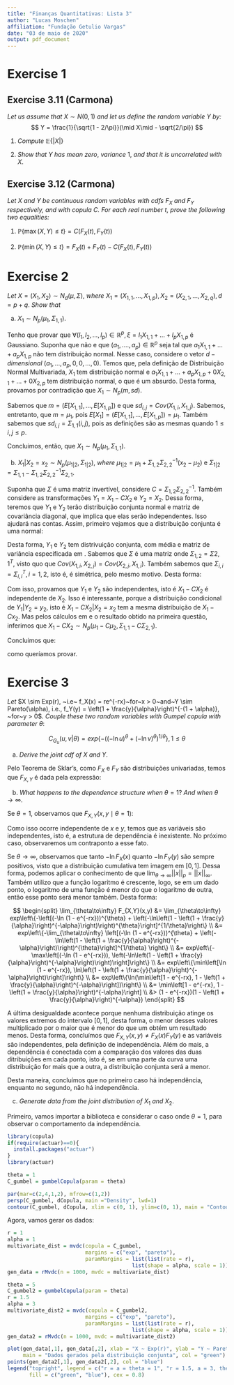 ```yaml
---
title: "Finanças Quantitativas: Lista 3"
author: "Lucas Moschen"
affiliation: "Fundação Getulio Vargas"
date: "03 de maio de 2020"
output: pdf_document
---
```


# Exercise 1

## Exercise 3.11 (Carmona)

*Let us assume that* $X \sim N(0,1)$ *and let us define the random variable* $Y$ *by:*
$$
Y = \frac{1}{\sqrt{1 - 2/\pi}}(\mid X\mid - \sqrt{2/\pi})
$$

1. $Compute~\mathbb{E}\{|X|\}$

\textbf{Resposta:}

2. $Show~that~Y~has~mean~zero, ~variance~1,~and~that~it~is~uncorrelated~with~X$. 

\textbf{Resposta:}

## Exercise 3.12 (Carmona)

*Let X and Y be continuous random variables with cdfs* $F_X$ *and* $F_Y$ *respectively, and with copula C. For each real number t, prove the following two equalities:*

1. $\mathbb{P}\{\max(X,Y) \leq t\} = C(F_X(t), F_Y(t))$

\textbf{Resposta:}

2. $\mathbb{P}\{\min(X,Y) \leq t\} = F_X(t) + F_Y(t) - C(F_X(t), F_Y(t))$

\textbf{Resposta:}

# Exercise 2 

*Let* $X = (X_1, X_2) \sim N_d(\mu, \Sigma)$, *where* $X_1 = (X_{1,1}, ..., X_{1,p}), X_2 = (X_{2,1}, ..., X_{2,q}), d = p + q$. *Show that*

|   a. $X_1 \sim N_p(\mu_1, \Sigma_{1,1})$.

\textbf{Resposta:}

Tenho que provar que $\forall (l_1, l_2, ..., l_p) \in \mathbb{R}^p, \xi = l_1X_{1,1} + ... + l_pX_{1,p}$ é Gaussiano. Suponha que não e que $(a_1, ...., a_p) \in \mathbb{R}^{p}$ seja tal que $a_1X_{1,1} + ... + a_pX_{1,p}$ não tem distribuição normal. Nesse caso, considere o vetor $d-dimensional~(a_1, ..., a_p, 0, 0, ...,0)$. Temos que, pela definição de Distribuição Normal Multivariada, $X_1$ tem distribuição normal e $a_1X_{1,1} + ... + a_pX_{1,p} + 0X_{2,1} + ... + 0X_{2,p}$ tem distribuição normal, o que é um absurdo. Desta forma, provamos por contradição que $X_1 \sim N_p(m, sd)$.

Sabemos que $m = (E[X_{1,1}], ..., E[X_{1,p}])$ e que $sd_{i,j} = Cov(X_{1,i}, X_{1,j})$. Sabemos, entretanto, que $m = \mu_1$, pois $E[X_1] = (E[X_{1,1}], ..., E[X_{1,p}]) = \mu_1$. Também sabemos que $sd_{i,j} = \Sigma_{1,1}(i,j)$, pois as definições são as mesmas quando $1 \leq i, j \leq p$. 

Concluimos, então,  que $X_1 \sim N_p(\mu_1, \Sigma_{1,1})$.

|   b. $X_1|X_2 = x_2 \sim N_p(\mu_{1|2}, \Sigma_{1|2})$, *where* $\mu_{1|2} = \mu_1 + \Sigma_{1,2}\Sigma_{2,2}^{-1}(x_2 - \mu_2)$ e $\Sigma_{1|2} = \Sigma_{1,1} - \Sigma_{1,2}\Sigma_{2,2}^{-1}\Sigma_{2,1}$. 

\textbf{Resposta:}

Suponha que $\Sigma$ é uma matriz invertível, considere $C = \Sigma_{1,2}\Sigma_{2,2}^{-1}$. Também considere as transformações $Y_1 = X_1 - CX_2$ e $Y_2 = X_2$. Dessa forma, teremos que $Y_1$ e $Y_2$ terão distribuição conjunta normal e matriz de covariância diagonal, que implica que elas serão independentes. Isso ajudará nas contas. Assim, primeiro vejamos que a distribuição conjunta é uma normal: 

\begin{equation}
\label{Yconj}
\begin{split}
\begin{pmatrix} Y_1 \\ Y_2 \end{pmatrix} &= \begin{pmatrix} I & -C \\ 0 & I \end{pmatrix}\begin{pmatrix}X_1 \\ X_2\end{pmatrix}, ~ pela~definicao \\
&\sim N_d\left(\begin{pmatrix}\mu_1 - C\mu_2 \\ \mu_2 \end{pmatrix}, \begin{pmatrix} I & -C \\ 0 & I \end{pmatrix} \begin{pmatrix} \Sigma_{1,1} & \Sigma_{1,2} \\ \Sigma_{2,1} & \Sigma_{2,2} \end{pmatrix}\begin{pmatrix} I & 0 \\ -C^T & I \end{pmatrix}\right) \\
&\sim N_d\left(\begin{pmatrix}\mu_1 - C\mu_2 \\ \mu_2 \end{pmatrix}, \begin{pmatrix} \Sigma_{1,1} - C\Sigma_{2,1} & \Sigma_{1,2} - C\Sigma_{2,2} \\ \Sigma_{2,1} & \Sigma_{2,2} \end{pmatrix}\begin{pmatrix} I & 0 \\ -C^T & I \end{pmatrix}\right) \\
&\sim N_d\left(\begin{pmatrix}\mu_1 - C\mu_2 \\ \mu_2 \end{pmatrix}, \begin{pmatrix} \Sigma_{1,1} - C\Sigma_{2,1} - \Sigma_{1,2}C^T +  C\Sigma_{2,2}C^T & \Sigma_{1,2} - C\Sigma_{2,2} \\ \Sigma_{2,1} - \Sigma_{2,2}C^T & \Sigma_{2,2} \end{pmatrix}\right) \\
\end{split}
\end{equation}

Desta forma, $Y_1$ e $Y_2$ tem distrivuição conjunta, com média e matriz de variância especificada em \ref{Yconj}. Sabemos que $\Sigma$ é uma matriz onde $\Sigma_{1,2} = \Sigma{2,1}^T$, visto quo que $Cov(X_{1,i}, X_{2,j}) = Cov(X_{2,j}, X_{1,i})$. Também sabemos que $\Sigma_{i,i} = \Sigma_{i,i}^T, i = 1, 2$, isto é, é simétrica, pelo mesmo motivo. Desta forma: 

\begin{equation}
\label{Yind}
\begin{split}
\begin{pmatrix} Y_1 \\ Y_2 \end{pmatrix} &\sim N_d\left(\begin{pmatrix}\mu_1 - C\mu_2 \\ \mu_2 \end{pmatrix}, \begin{pmatrix} \Sigma_{1,1} - C\Sigma_{2,1} - \Sigma_{1,2}C^T +  C\Sigma_{2,2}C^T & \Sigma_{1,2} - C\Sigma_{2,2} \\ \Sigma_{2,1} - \Sigma_{2,2}C^T & \Sigma_{2,2} \end{pmatrix}\right) \\
&\sim N_d\left(\begin{pmatrix}\mu_1 - C\mu_2 \\ \mu_2 \end{pmatrix}, \right. \\ &\left. \begin{pmatrix} \Sigma_{1,1} - (\Sigma_{1,2}\Sigma_{2,2}^{-1})\Sigma_{2,1} - \Sigma_{1,2}(\Sigma_{1,2}\Sigma_{2,2}^{-1})^T +  (\Sigma_{1,2}\Sigma_{2,2}^{-1})\Sigma_{2,2}(\Sigma_{1,2}\Sigma_{2,2}^{-1})^T & \Sigma_{1,2} - (\Sigma_{1,2}\Sigma_{2,2}^{-1})\Sigma_{2,2} \\ \Sigma_{2,1} - \Sigma_{2,2}(\Sigma_{1,2}\Sigma_{2,2}^{-1})^T & \Sigma_{2,2} \end{pmatrix}\right) \\
&\sim N_d\left(\begin{pmatrix}\mu_1 - C\mu_2 \\ \mu_2 \end{pmatrix}, \begin{pmatrix} \Sigma_{1,1} - (\Sigma_{1,2}\Sigma_{2,2}^{-1})\Sigma_{2,1} - \left[\Sigma_{1,2} +  \Sigma_{1,2}(\Sigma_{2,2}^{-1}\Sigma_{2,2})\right]
(\Sigma_{1,2}\Sigma_{2,2}^{-1})^T & \Sigma_{1,2} - \Sigma_{1,2}(\Sigma_{2,2}^{-1}\Sigma_{2,2}) \\ \Sigma_{2,1} - (\Sigma_{2,2}^T(\Sigma_{2,2}^{-1})^T)\Sigma_{1,2}^T & \Sigma_{2,2} \end{pmatrix}\right) \\
&\sim N_d\left(\begin{pmatrix}\mu_1 - C\mu_2 \\ \mu_2 \end{pmatrix}, \begin{pmatrix} \Sigma_{1,1} - (\Sigma_{1,2}\Sigma_{2,2}^{-1})\Sigma_{2,1} - \left[\Sigma_{1,2} +  \Sigma_{1,2}(\Sigma_{2,2}^{-1}\Sigma_{2,2})\right] (\Sigma_{1,2}\Sigma_{2,2}^{-1})^T & \Sigma_{1,2} - \Sigma_{1,2}(\Sigma_{2,2}^{-1}\Sigma_{2,2}) \\ \Sigma_{2,1} - (\Sigma_{2,2}^T(\Sigma_{2,2}^{-1})^T)\Sigma_{1,2}^T & \Sigma_{2,2} \end{pmatrix}\right) \\
&\sim N_d\left(\begin{pmatrix}\mu_1 - C\mu_2 \\ \mu_2 \end{pmatrix}, \begin{pmatrix} \Sigma_{1,1} - (\Sigma_{1,2}\Sigma_{2,2}^{-1})\Sigma_{2,1} & 0 \\ 0 & \Sigma_{2,2} \end{pmatrix}\right)
\end{split}
\end{equation}

Com isso, provamos que $Y_1$ e $Y_2$ são independentes, isto é $X_1 - CX_2$ é independente de $X_2$. Isso é interessante, porque a distribuição condicional de $Y_1|Y_2 = y_2$, isto é $X_1 - CX_2|X_2 = x_2$ tem a mesma distribuição de $X_1 - Cx_2$. Mas pelos cálculos em \ref{Yind} e o resultado obtido na primeira questão, inferimos que $X_1 - CX_2 \sim N_p(\mu_1 - C\mu_2, \Sigma_{1,1} - C\Sigma_{2,1} )$. 

Concluimos que:

\begin{equation}
\begin{split}
X_1|X_2 = x_2 &\sim N_p(\mu_1 - C\mu_2 + Cx_2, \Sigma_{1,1} - C\Sigma_{2,1}) \\
&\sim N_p(\mu_1 + \Sigma_{1,2}\Sigma_{2,2}^{-1}(x_2 - \mu_2), \Sigma_{1,1} - \Sigma_{1,2}\Sigma_{2,2}^{-1}\Sigma_{2,1})
\end{split}
\end{equation}

como queríamos provar.

# Exercise 3 

*Let* $X \sim Exp(r), ~i.e~ f_X(x) = re^{-rx}~for~x > 0~and~Y \sim Pareto(\alpha), i.e., f_Y(y) = \left(1 + \frac{y}{\alpha}\right)^{-(1 + \alpha)}, ~for~y > 0$. *Couple these two random variables with Gumpel copula with parameter* $\theta$: 

$$C_{G_u}(u,v | \theta) = exp\{-((-\ln u)^{\theta} + (-\ln v)^{\theta})^{1/\theta}\}, 1 \leq \theta$$

|    a. *Derive the joint cdf of* $X$ *and* $Y$. 

\textbf{Resposta:}

Pelo Teorema de Sklar's, como $F_X$ e $F_Y$ são distribuições univariadas, temos que $F_{X,Y}$ é dada pela expressão:

\begin{equation}
\begin{split}
F_{X,Y}(x,y\mid \theta) &= C(F_X(x), F_Y(y)\mid\theta) \\
&= exp\{-[(-\ln F_X(x))^{\theta} + (-\ln F_Y(y))^{\theta}]^{1/\theta}\} \\
&= exp\left\{-\left[(-\ln (1 - e^{-rx}))^{\theta} + \left(-\ln\left(1 - \left(1 + \frac{y}{\alpha}\right)^{-\alpha}\right)\right)^{\theta}\right]^{1/\theta}\right\} \\
\end{split}
\end{equation}

|    b. *What happens to the dependence structure when* $\theta = 1$? *And when* $\theta \to \infty$. 

\textbf{Resposta:}

Se $\theta = 1$, observamos que $F_{X,Y}(x,y\mid\theta = 1)$:

\begin{equation}
\begin{split}
F_{X,Y}(x,y) &= exp\left\{-\left[(-\ln (1 - e^{-rx})) + \left(-\ln\left(1 - \left(1 + \frac{y}{\alpha}\right)^{-\alpha}\right)\right)\right]\right\} \\
&= exp\left\{\ln (1 - e^{-rx})\right\}exp\left\{\ln\left(1 - \left(1 + \frac{y}{\alpha}\right)^{-\alpha}\right)\right\} \\
&= (1 - e^{-rx})\left(1 - \left(1 + \frac{y}{\alpha}\right)^{-\alpha}\right) \\
&= F_X(x)F_Y(y)
\end{split} 
\end{equation}

Como isso ocorre independente de $x$ e $y$, temos que as variáveis são independentes, isto é, a estrutura de dependência é inexistente. No próximo caso, observaremos um contraponto a esse fato. 

Se $\theta \to \infty$, observamos que tanto $-\ln F_X(x)$ quanto $-\ln F_Y(y)$ são sempre positivos, visto que a distribuição cumulativa tem imagem em $[0,1]$. Dessa forma, podemos aplicar o conhecimento de que $\lim_{\theta \to \infty} ||x||_p = ||x||_{\infty}$. Também utilizo que a função logaritmo é crescente, logo, se em um dado ponto, o logaritmo de uma função é menor do que o logaritmo de outra, então esse ponto será menor também. Desta forma: 

$$
\begin{split}
\lim_{\theta\to\infty} F_{X,Y}(x,y) &= \lim_{\theta\to\infty} exp\left\{-\left[(-\ln (1 - e^{-rx}))^{\theta} + \left(-\ln\left(1 - \left(1 + \frac{y}{\alpha}\right)^{-\alpha}\right)\right)^{\theta}\right]^{1/\theta}\right\} \\
&= exp\left\{-\lim_{\theta\to\infty} \left[(-\ln (1 - e^{-rx}))^{\theta} + \left(-\ln\left(1 - \left(1 + \frac{y}{\alpha}\right)^{-\alpha}\right)\right)^{\theta}\right]^{1/\theta} \right\} \\
&= exp\left\{-\max\left[(-\ln (1 - e^{-rx})), \left(-\ln\left(1 - \left(1 + \frac{y}{\alpha}\right)^{-\alpha}\right)\right)\right]\right\} \\
&= exp\left\{\min\left[\ln (1 - e^{-rx}), \ln\left(1 - \left(1 + \frac{y}{\alpha}\right)^{-\alpha}\right)\right]\right\} \\
&= exp\left\{\ln(\min\left[1 - e^{-rx}, 1 - \left(1 + \frac{y}{\alpha}\right)^{-\alpha}\right])\right\} \\
&= \min\left[1 - e^{-rx}, 1 - \left(1 + \frac{y}{\alpha}\right)^{-\alpha}\right] \\
&> (1 - e^{-rx})(1 - \left(1 + \frac{y}{\alpha}\right)^{-\alpha})
\end{split} 
$$

A última desigualdade acontece porque nenhuma distribuição atinge os valores extremos do intervalo $[0,1]$, desta forma, o menor desses valores multiplicado por o maior que é menor do que um obtém um resultado menos. Desta forma, concluímos que $F_{X,Y}(x,y) \neq F_X(x)F_Y(y)$ e as variáveis \textbf{não} são independentes, pela definição de independência. Além do mais, a dependência é conectada com a comparação dos valores das duas ditribuições em cada ponto, isto é, se em uma parte da curva uma distribuição for mais que a outra, a distribuição conjunta será a menor.  

Desta maneira, concluímos que no primeiro caso há independência, enquanto no segundo, não há independência. 

|    c. *Generate data from the joint distribution of* $X_1$ *and* $X_2$. 

\textbf{Resposta:}

Primeiro, vamos importar a biblioteca e considerar o caso onde $\theta = 1$, para observar o comportamento da independência.

```r
library(copula)
if(require(actuar)==0){
  install.packages("actuar")
}
library(actuar)

theta = 1
C_gumbel = gumbelCopula(param = theta)

par(mar=c(2,4,1,2), mfrow=c(1,2))
persp(C_gumbel, dCopula, main ="Density", lwd=1)
contour(C_gumbel, dCopula, xlim = c(0, 1), ylim=c(0, 1), main = "Contour plot")
```

Agora, vamos gerar os dados: 

```r
r = 1
alpha = 1
multivariate_dist = mvdc(copula = C_gumbel,
                         margins = c("exp", "pareto"),
                         paramMargins = list(list(rate = r),
                                        list(shape = alpha, scale = 1)))
gen_data = rMvdc(n = 1000, mvdc = multivariate_dist)

theta = 5
C_gumbel2 = gumbelCopula(param = theta)
r = 1.5
alpha = 3 
multivariate_dist2 = mvdc(copula = C_gumbel2,
                         margins = c("exp", "pareto"),
                         paramMargins = list(list(rate = r),
                                        list(shape = alpha, scale = 1)))
gen_data2 = rMvdc(n = 1000, mvdc = multivariate_dist2)

plot(gen_data[,1], gen_data[,2], xlab = "X ~ Exp(r)", ylab = "Y ~ Pareto(a)",
     main = "Dados gerados pela distribuição conjunta", col = "green")
points(gen_data2[,1], gen_data2[,2], col = "blue")
legend("topright", legend = c("r = a = theta = 1", "r = 1.5, a = 3, theta = 5"), 
       fill = c("green", "blue"), cex = 0.8)

```

